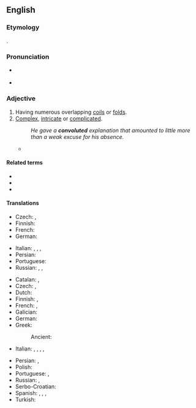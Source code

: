 ==English==

===Etymology===
{{suffix|en|convolute|d}}.

===Pronunciation===
* {{a|US}} {{IPA|/ˈkɑːnvəˌluːtəd/|lang=en}}
* {{audio|en-us-convoluted.ogg|Audio (US)|lang=en}}

===Adjective===
{{en-adj}}

# Having numerous overlapping [[coils]] or [[folds]].
# [[complex|Complex]], [[intricate]] or [[complicated]].
#: ''He gave a '''convoluted''' explanation that amounted to little more than a weak excuse for his absence.''
#* {{quote-web|author=A. A. Dowd|title=''[[w:Mission: Impossible – Fallout|Fallout]]'' may be the Most Breathlessly Intense ''Mission: Impossible'' Adventure Yet|url=https://film.avclub.com/fallout-may-be-the-most-breathlessly-intense-mission-i-1827872096|archiveurl=https://web.archive.org/web/20180731040150/https://film.avclub.com/fallout-may-be-the-most-breathlessly-intense-mission-i-1827872096|archivedate=31 July 2018|work={{w|The A.V. Club}}|date=25 July 2018|passage=The plots of ''[[w:Mission: Impossible (film series)|Mission: Impossible]]'' movies tend to be '''convoluted''' but negligible, really only there to provide connective tissue between jaw-dropping set pieces.|lang=en}}

====Related terms====
* {{l|en|convolve}}
* {{l|en|convolute}}
* {{l|en|convolution}}

====Translations====
{{trans-top|having numerous overlapping coils}}
* Czech: {{t|cs|propletený}}, {{t|cs|zamotaný}}
* Finnish: {{t|fi|kierteinen}}
* French: {{t+|fr|convoluté}}
* German: {{t+|de|gewunden}}
{{trans-mid}}
* Italian: {{t+|it|convoluto}}, {{t+|it|accartocciato}}, {{t+|it|spiegazzato}}, {{t+|it|appallottolato}}
* Persian: {{t+|fa|پیچاپیچ|tr=pičâpič|sc=fa-Arab}}
* Portuguese: {{t+|pt|convoluto}}
* Russian: {{t+|ru|изви́листый}}, {{t+|ru|вито́й}}, {{t+|ru|кручёный}}
{{trans-bottom}}

{{trans-top|complex}}
* Catalan: {{t+|ca|complicat}}, {{t|ca|enrevessat}}
* Czech: {{t+|cs|složitý}}, {{t+|cs|komplikovaný}}
* Dutch: {{t|nl|[[nodeloos]] [[ingewikkeld]]}}
* Finnish: {{t+|fi|monimutkainen}}, {{t+|fi|mutkikas}}
* French: {{t+|fr|compliqué}}, {{t+|fr|alambiqué}}
* Galician: {{t|gl|complicado|m}}
* German: {{t+|de|verwickelt}}
* Greek:
*: Ancient: {{t|grc|πολύπλοκος}}
* Italian: {{t+|it|tortuoso}}, {{t+|it|complicato}}, {{t+|it|contorto}}, {{t+|it|intricato}}, {{t|it|labirintico}}
{{trans-mid}}
* Persian: {{t+|fa|پیچیده|tr=pičide|sc=fa-Arab}}, {{t|fa|در هم پیچیده|tr=dar ham pičide|sc=fa-Arab}}
* Polish: {{t+|pl|zawiły|m}}
* Portuguese: {{t+|pt|complicado}}, {{t|pt|enrolado}}
* Russian: {{t+|ru|запу́танный}}, {{t+|ru|сло́жный}}
* Serbo-Croatian: {{t|sh|замршен|m|tr=zamršen|sc=Cyrl}}
* Spanish: {{t+|es|complicado}}, {{t+|es|enrevesado}}, {{t+|es|enredado|m}}, {{t+|es|alambicado}}
* Turkish: {{t|tr|anlaşılması güç}}
{{trans-bottom}}